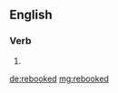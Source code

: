 ==English==

===Verb===
{{head|en|verb form}}

# {{en-past of|rebook}}

[[de:rebooked]]
[[mg:rebooked]]